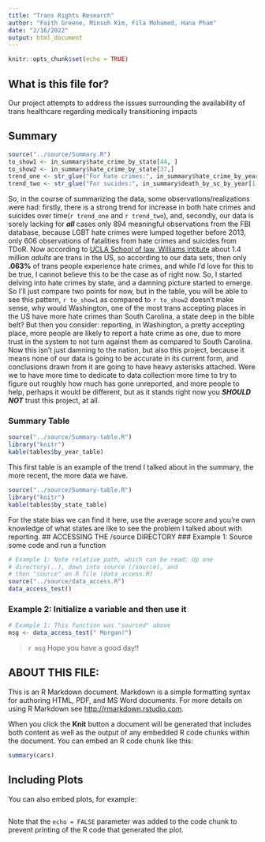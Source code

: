 ```yaml
---
title: "Trans Rights Research"
author: "Faith Greene, Minsuh Kim, Fila Mohamed, Hana Pham"
date: "2/16/2022"
output: html_document
---
```


```r
knitr::opts_chunk$set(echo = TRUE)
```

## What is this file for?

Our project attempts to address the issues surrounding the availability of trans healthcare regarding medically transitioning impacts

## Summary
```r
source("../source/Summary.R")
to_show1 <- in_summary$hate_crime_by_state[44, ]
to_show2 <- in_summary$hate_crime_by_state[37,]
trend_one <- str_glue("For hate crimes:", in_summary$hate_crime_by_year[1,1],in_summary$hate_crime_by_year[1,2], "to", in_summary$hate_crime_by_year[8,1],in_summary$hate_crime_by_year[8,2], sep = "  ")
trend_two <- str_glue("For sucides:", in_summary$death_by_sc_by_year[1,1],  in_summary$death_by_sc_by_year[1,2],"to", in_summary$death_by_sc_by_year[7,1], in_summary$death_by_sc_by_year[7,2], sep = "  ")
```
So, in the course of summarizing the data, some observations/realizations were had: firstly, there is a strong trend for increase in both hate crimes and suicides over time(`r trend_one` and `r trend_two`), and, secondly, our data is sorely lacking for ***all*** cases only 894 meaningful observations from the FBI database, because LGBT hate crimes were lumped together before 2013, only 606 observations of fatalities from hate crimes and suicides from TDoR. Now according to [UCLA School of law, Williams intitute](https://williamsinstitute.law.ucla.edu/publications/trans-adults-united-states/) about 1.4 million *adults* are trans in the US, so according to our data sets, then only __.063%__ of trans people experience hate crimes, and while I'd love for this to be true, I cannot believe this to be the case as of right now. So, I started delving into hate crimes by state, and a damning picture started to emerge.
So I'll just compare two points for now, but in the table, you will be able to see this pattern, `r to_show1` as compared to `r to_show2` doesn't make sense, why would Washington, one of the most trans accepting places in the US have more hate crimes than South Carolina, a state deep in the bible belt? But then you consider: reporting, in Washington, a pretty accepting place, more people are likely to report a hate crime as one, due to more trust in the system to not turn against them as compared to South Carolina. Now this isn't just damning to the nation, but also this project, because it means none of our data is going to be accurate in its current form, and conclusions drawn from it are going to have heavy asterisks attached. Were we to have more time to dedicate to data collection more time to try to figure out roughly how much has gone unreported, and more people to help, perhaps it would be different, but as it stands right now you ***SHOULD NOT*** trust this project, at all. 

### Summary Table
```r
source("../source/Summary-table.R")
library("knitr")
kable(tables$by_year_table)
```
This first table is an example of the trend I talked about in the summary, the more recent, the more data we have.

```r
source("../source/Summary-table.R")
library("knitr")
kable(tables$by_state_table)
```
For the state bias we can find it here, use the average score and you're own knowledge of what states are like to see the problem I talked about with reporting.
## ACCESSING THE /source DIRECTORY
### Example 1: Source some code and run a function
```r
# Example 1: Note relative path, which can be read: Up one
# directory(..), down into source (/source), and 
# then "source" an R file (data_access.R)
source("../source/data_access.R")
data_access_test()
```

### Example 2: Initialize a variable and then use it
```r
# Example 1: This function was "sourced" above
msg <- data_access_test(" Morgan!")
```

> `r msg` Hope you have a good day!! 

## ABOUT THIS FILE: 

This is an R Markdown document. Markdown is a simple formatting syntax for authoring HTML, PDF, and MS Word documents. For more details on using R Markdown see <http://rmarkdown.rstudio.com>.

When you click the **Knit** button a document will be generated that includes both content as well as the output of any embedded R code chunks within the document. You can embed an R code chunk like this:

```r
summary(cars)
```

## Including Plots

You can also embed plots, for example:

```r
```

Note that the `echo = FALSE` parameter was added to the code chunk to prevent printing of the R code that generated the plot.
